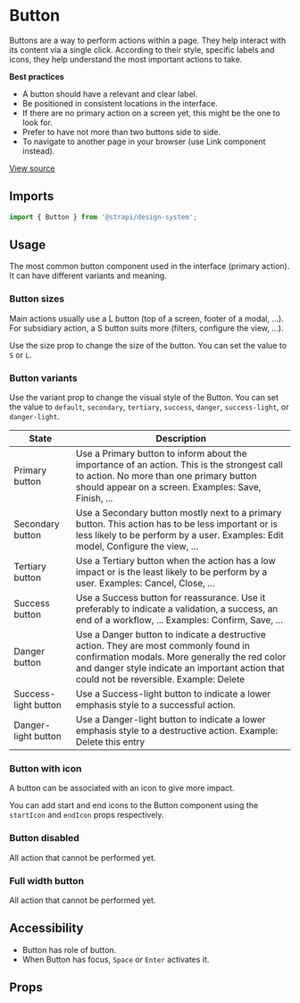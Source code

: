 

<Meta of={ButtonStories} />

# Button

Buttons are a way to perform actions within a page. They help interact with its content via a single click. According to
their style, specific labels and icons, they help understand the most important actions to take.

**Best practices**

- A button should have a relevant and clear label.
- Be positioned in consistent locations in the interface.
- If there are no primary action on a screen yet, this might be the one to look for.
- Prefer to have not more than two buttons side to side.
- To navigate to another page in your browser (use Link component instead).

[View source](https://github.com/strapi/design-system-experiments/tree/main/packages/design-system/src/Button)

## Imports

```js
import { Button } from '@strapi/design-system';
```

## Usage

The most common button component used in the interface (primary action). It can have different variants and meaning.

<Canvas of={ButtonStories.Base} />

### Button sizes

Main actions usually use a L button (top of a screen, footer of a modal, ...). For subsidiary action, a S button suits
more (filters, configure the view, ...).

Use the size prop to change the size of the button. You can set the value to `S` or `L`.

<Canvas of={ButtonStories.Sizes} />

### Button variants

Use the variant prop to change the visual style of the Button. You can set the value to `default`, `secondary`,
`tertiary`, `success`, `danger`, `success-light`, or `danger-light`.

<Canvas of={ButtonStories.Variants} />

| State                | Description                                                                                                                                                                                                                         |
| -------------------- | ----------------------------------------------------------------------------------------------------------------------------------------------------------------------------------------------------------------------------------- |
| Primary button       | Use a Primary button to inform about the importance of an action. This is the strongest call to action. No more than one primary button should appear on a screen. Examples: Save, Finish, ...                                      |
| Secondary button     | Use a Secondary button mostly next to a primary button. This action has to be less important or is less likely to be perform by a user. Examples: Edit model, Configure the view, ...                                               |
| Tertiary button      | Use a Tertiary button when the action has a low impact or is the least likely to be perform by a user. Examples: Cancel, Close, ...                                                                                                 |
| Success button       | Use a Success button for reassurance. Use it preferably to indicate a validation, a success, an end of a workflow, ... Examples: Confirm, Save, ...                                                                                 |
| Danger button        | Use a Danger button to indicate a destructive action. They are most commonly found in confirmation modals. More generally the red color and danger style indicate an important action that could not be reversible. Example: Delete |
| Success-light button | Use a Success-light button to indicate a lower emphasis style to a successful action.                                                                                                                                               |
| Danger-light button  | Use a Danger-light button to indicate a lower emphasis style to a destructive action. Example: Delete this entry                                                                                                                    |

### Button with icon

A button can be associated with an icon to give more impact.

You can add start and end icons to the Button component using the `startIcon` and `endIcon` props respectively.

<Canvas of={ButtonStories.Icons} />

### Button disabled

All action that cannot be performed yet.

<Canvas of={ButtonStories.Disabled} />

### Full width button

All action that cannot be performed yet.

<Canvas of={ButtonStories.FullWidth} />

## Accessibility

- Button has role of button.
- When Button has focus, `Space` or `Enter` activates it.

## Props

<ArgsTable of={Button} />
